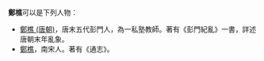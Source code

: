 '''鄭樵'''可以是下列人物：
* [[鄭樵_(唐朝)|鄭樵 (唐朝)]]，唐末五代彭門人，為一私塾教師。著有《彭門紀亂》一書，詳述唐朝末年亂象。
* [[鄭樵|鄭樵]]，南宋人。著有《通志》。

{{disambig|Q樵|cat=二字郑姓人名消歧义}}